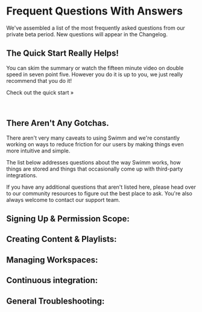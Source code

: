 
# Frequent Questions With Answers

We've assembled a list of the most frequently asked questions from our private
beta period. New questions will appear in the <Link to="/changelog">Changelog</Link>.

## The Quick Start Really Helps!

You can skim the summary or watch the fifteen minute video on double speed in seven point five.
However you do it is up to you, we just really recommend that you do it!

<Link to="/docs/quickstart" 
    className="button button--primary button--lg">Check out the quick start &raquo;</Link>

<p>&nbsp;</p>

## There Aren't Any Gotchas.

There aren't very many caveats to using Swimm and we're constantly working on
ways to reduce friction for our users by making things even more intuitive and
simple.

The list below addresses questions about the way Swimm works, how things are
stored and things that occasionally come up with third-party integrations.

If you have any additional questions that aren't listed here, please head over
to our <Link to="/community">community resources</Link> to figure out the best
place to ask. You're also always welcome to contact our support team.

## Signing Up & Permission Scope:

<FrequentQuestions Category="SignUpAndPermissions" />

## Creating Content & Playlists:

<FrequentQuestions Category="Creating" />

## Managing Workspaces:

<FrequentQuestions Category="Workspaces" />

## Continuous integration:

<FrequentQuestions Category="Integration" />

## General Troubleshooting:

<FrequentQuestions Category="Troubleshooting" />